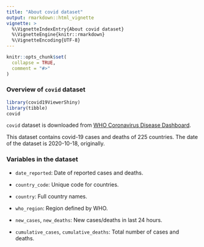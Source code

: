 ```yaml
---
title: "About covid dataset"
output: rmarkdown::html_vignette
vignette: >
  %\VignetteIndexEntry{About covid dataset}
  %\VignetteEngine{knitr::rmarkdown}
  %\VignetteEncoding{UTF-8}
---
```


```r
knitr::opts_chunk$set(
  collapse = TRUE,
  comment = "#>"
)
```

### Overview of `covid` dataset

```r
library(covid19ViewerShiny)
library(tibble)
covid
```

`covid` dataset is downloaded from [WHO Coronavirus Disease Dashboard](https://covid19.who.int/table). 

This dataset contains covid-19 cases and deaths of 225 countries. The date of the dataset is 2020-10-18, originally.

### Variables in the dataset

* `date_reported`: Date of reported cases and deaths.

* `country_code`: Unique code for countries.

* `country`: Full country names.

* `who_region`: Region defined by WHO.

* `new_cases`, `new_deaths`:  New cases/deaths in last 24 hours.

* `cumulative_cases`, `cumulative_deaths`: Total number of cases and deaths.
